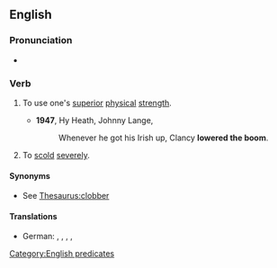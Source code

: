 ==English==

===Pronunciation===
* {{audio|en|En-au-lower the boom.ogg|Audio (AU)}}

===Verb===
{{en-verb|*}}

# {{lb|en|idiomatic}} To use one's [[superior]] [[physical]] [[strength]].
#* '''1947''', Hy Heath, Johnny Lange, ''{{w|Clancy Lowered the Boom}}''
#*: Whenever he got his Irish up, Clancy '''lowered the boom'''.
# {{lb|en|idiomatic|with "on"}} To [[scold]] [[severely]].
#: {{ux|en|When Jack came back late from lunch, the team leader really '''lowered the boom''' on him.}}

====Synonyms====
* See [[Thesaurus:clobber]]

====Translations====
{{trans-top|to scold severely}}
* German: {{t|de|den Marsch blasen}}, {{t+|de|eine Standpauke halten}}, {{t|de|herunterputzen}}, {{t+|de|zur Minna machen}}, {{t|de|einen Anschiss verpassen}} {{qualifier|colloquial, rough}}
{{trans-mid}}
{{trans-bottom}}

[[Category:English predicates]]